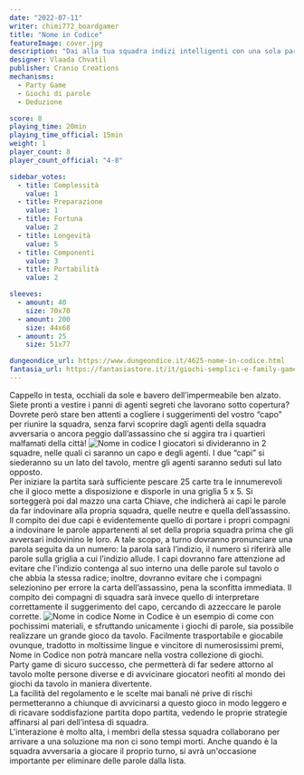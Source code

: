 ```yaml
---
date: "2022-07-11"
writer: chimi772_boardgamer
title: "Nome in Codice"
featureImage: cover.jpg
description: "Dai alla tua squadra indizi intelligenti con una sola parola, per aiutarli a individuare i loro agenti sul campo"
designer: Vlaada Chvatil
publisher: Cranio Creations
mechanisms:
  - Party Game
  - Giochi di parole
  - Deduzione

score: 8
playing_time: 20min
playing_time_official: 15min
weight: 1
player_count: 8
player_count_official: "4-8"

sidebar_votes:
  - title: Complessità
    value: 1
  - title: Preparazione
    value: 1
  - title: Fortuna
    value: 2
  - title: Longevità
    value: 5
  - title: Componenti
    value: 3
  - title: Portabilità
    value: 2

sleeves:
  - amount: 40
    size: 70x70
  - amount: 200
    size: 44x68
  - amount: 25
    size: 51x77

dungeondice_url: https://www.dungeondice.it/4625-nome-in-codice.html
fantasia_url: https://fantasiastore.it/it/giochi-semplici-e-family-games/710-nome-in-codice.html
---
```


<Setting>
  Cappello in testa, occhiali da sole e bavero dell’impermeabile ben alzato.
  Siete pronti a vestire i panni di agenti segreti che lavorano sotto copertura?
  Dovrete però stare ben attenti a cogliere i suggerimenti del vostro “capo” per
  riunire la squadra, senza farvi scoprire dagli agenti della squadra avversaria
  o ancora peggio dall’assassino che si aggira tra i quartieri malfamati della
  città!
</Setting>

<img src="./game1.jpg" alt="Nome in codice" />

<Rules>
  I giocatori si divideranno in 2 squadre, nelle quali ci saranno un capo e
  degli agenti. I due “capi” si siederanno su un lato del tavolo, mentre gli
  agenti saranno seduti sul lato opposto.
  <br />
  Per iniziare la partita sarà sufficiente pescare 25 carte tra le innumerevoli
  che il gioco mette a disposizione e disporle in una griglia 5 x 5. Si
  sorteggerà poi dal mazzo una carta Chiave, che indicherà ai capi le parole da
  far indovinare alla propria squadra, quelle neutre e quella dell’assassino. Il
  compito dei due capi è evidentemente quello di portare i propri compagni a
  indovinare le parole appartenenti al set della propria squadra prima che gli
  avversari indovinino le loro. A tale scopo, a turno dovranno pronunciare una
  parola seguita da un numero: la parola sarà l’indizio, il numero si riferirà
  alle parole sulla griglia a cui l’indizio allude. I capi dovranno fare
  attenzione ad evitare che l'indizio contenga al suo interno una delle parole
  sul tavolo o che abbia la stessa radice; inoltre, dovranno evitare che i
  compagni selezionino per errore la carta dell’assassino, pena la sconfitta
  immediata. Il compito dei compagni di squadra sarà invece quello di
  interpretare correttamente il suggerimento del capo, cercando di azzeccare le
  parole corrette.
</Rules>

<img src="./game2.jpg" alt="Nome in codice" />

<Feedback>
  Nome in Codice è un esempio di come con pochissimi materiali, e sfruttando
  unicamente i giochi di parole, sia possibile realizzare un grande gioco da
  tavolo. Facilmente trasportabile e giocabile ovunque, tradotto in moltissime
  lingue e vincitore di numerosissimi premi, Nome in Codice non potrà mancare
  nella vostra collezione di giochi.
  <br />
  Party game di sicuro successo, che permetterà di far sedere attorno al tavolo
  molte persone diverse e di avvicinare giocatori neofiti al mondo dei giochi da
  tavolo in maniera divertente.
  <br />
  La facilità del regolamento e le scelte mai banali né prive di rischi
  permetteranno a chiunque di avvicinarsi a questo gioco in modo leggero e di
  ricavare soddisfazione partita dopo partita, vedendo le proprie strategie
  affinarsi al pari dell’intesa di squadra.
  <br />
  L'interazione è molto alta, i membri della stessa squadra collaborano per
  arrivare a una soluzione ma non ci sono tempi morti. Anche quando è la squadra
  avversaria a giocare il proprio turno, si avrà un'occasione importante per
  eliminare delle parole dalla lista.
</Feedback>

<Instagram id="Cf3kYHAD8pO" />
